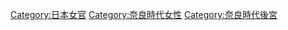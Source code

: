 [[Category:日本女官|Category:日本女官]]
[[Category:奈良時代女性|Category:奈良時代女性]]
[[Category:奈良時代後宮|Category:奈良時代後宮]]